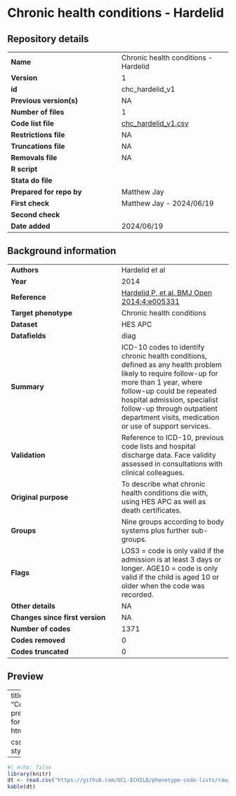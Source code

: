 # 	Chronic health conditions - Hardelid {.unnumbered}

## Repository details

| | |
|---|---|
| **Name** | Chronic health conditions - Hardelid |
| **Version** | 1 |
| **id** | chc_hardelid_v1 |
| **Previous version(s)** | NA |
| **Number of files ** | 1 |
| **Code list file ** | [chc_hardelid_v1.csv](https://github.com/UCL-ECHILD/phenotype-code-lists/raw/main/chc_hardelid_v1.csv) |
| **Restrictions file ** | NA |
| **Truncations file ** | NA |
| **Removals file ** | NA |
| **R script** | |
| **Stata do file** | |
| **Prepared for repo by** | Matthew Jay |
| **First check** | Matthew Jay - 2024/06/19 |
| **Second check** | |
| **Date added** | 2024/06/19 |


## Background information

| | |
|---|---|
| **Authors** | Hardelid et al |
| **Year** | 2014 |
| **Reference** | [Hardelid P, et al. BMJ Open 2014;4:e005331](https://bmjopen.bmj.com/content/4/8/e005331){target="_blank"} |
| **Target phenotype** | Chronic health conditions |
| **Dataset** | HES APC |
| **Datafields** | diag |
| **Summary** | ICD-10 codes to identify chronic health conditions, defined as any health problem likely to require follow-up for more than 1 year, where follow-up could be repeated hospital admission, specialist follow-up through outpatient department visits, medication or use of support services. |
| **Validation** | Reference to ICD-10, previous code lists and hospital discharge data. Face validity assessed in consultations with clinical colleagues. |
| **Original purpose** | To describe what chronic health conditions die with, using HES APC as well as death certificates. |
| **Groups** | Nine groups according to body systems plus further sub-groups. |
| **Flags** | LOS3 = code is only valid if the admission is at least 3 days or longer. AGE10 = code is only valid if the child is aged 10 or older when the code was recorded. |
| **Other details** | NA |
| **Changes since first version** | NA |
| **Number of codes** | 1371 |
| **Codes removed** | 0 |
| **Codes truncated** | 0 |

## Preview

---
title: "Code list preview"
format: html

css: styles.css
---

:::{.scrolling}

```r
#| echo: false
library(knitr)
dt <- read.csv("https://github.com/UCL-ECHILD/phenotype-code-lists/raw/main/chc_hardelid_v1.csv")
kable(dt)
```

:::
